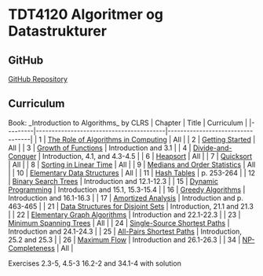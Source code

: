 = TDT4120 Algoritmer og Datastrukturer =

== GitHub ==
[[https://github.com/Lunarage/TDT4120|GitHub Repository]]

== Curriculum ==
Book: _Introduction to Algorithms_ by CLRS
| Chapter | Title                                   | Curriculum                       |
|---------|-----------------------------------------|----------------------------------|
| 1       | [[The Role of Algorithms in Computing]] | All                              |
| 2       | [[Getting Started]]                     | All                              |
| 3       | [[Growth of Functions]]                 | Introduction and 3.1             |
| 4       | [[Divide-and-Conquer]]                  | Introduction, 4.1, and 4.3-4.5   |
| 6       | [[Heapsort]]                            | All                              |
| 7       | [[Quicksort]]                           | All                              |
| 8       | [[Sorting in Linear Time]]              | All                              |
| 9       | [[Medians and Order Statistics]]        | All                              |
| 10      | [[Elementary Data Structures]]          | All                              |
| 11      | [[Hash Tables]]                         | p. 253-264                       |
| 12      | [[Binary Search Trees]]                 | Introduction and 12.1-12.3       |
| 15      | [[Dynamic Programming]]                 | Introduction and 15.1, 15.3-15.4 |
| 16      | [[Greedy Algorithms]]                   | Introduction and 16.1-16.3       |
| 17      | [[Amortized Analysis]]                  | Introduction and p. 463-465      |
| 21      | [[Data Structures for Disjoint Sets]]   | Introduction, 21.1 and 21.3      |
| 22      | [[Elementary Graph Algorithms]]         | Introduction and 22.1-22.3       |
| 23      | [[Minimum Spanning Trees]]              | All                              |
| 24      | [[Single-Source Shortest Paths]]        | Introduction and 24.1-24.3       |
| 25      | [[All-Pairs Shortest Paths]]            | Introduction, 25.2 and 25.3      |
| 26      | [[Maximum Flow]]                        | Introduction and 26.1-26.3       |
| 34      | [[NP-Completeness]]                     | All                              |

Exercises 2.3-5, 4.5-3 16.2-2 and 34.1-4 with solution
